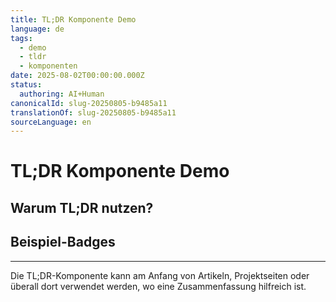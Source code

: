 ```yaml
---
title: TL;DR Komponente Demo
language: de
tags:
  - demo
  - tldr
  - komponenten
date: 2025-08-02T00:00:00.000Z
status:
  authoring: AI+Human
canonicalId: slug-20250805-b9485a11
translationOf: slug-20250805-b9485a11
sourceLanguage: en
---
```



# TL;DR Komponente Demo

<Tldr tldr="Diese Seite demonstriert die neue TL;DR-Komponente. Sie bietet eine schnelle, KI-generierte Zusammenfassung, damit Leser sofort den Kern erfassen können." />

## Warum TL;DR nutzen?

<Note
  title="Schnelle Zusammenfassungen"
  description="TL;DR-Abschnitte helfen Lesern, die Hauptpunkte eines Inhalts schnell zu erfassen. Perfekt für Vielbeschäftigte!"
  icon="tabler:info-square"
/>

## Beispiel-Badges

<Badge variant="ai" text="KI" icon="🤖" size="sm" />
<Badge variant="human" text="Mensch" icon="🧑" size="sm" />
<Badge variant="tag" text="Demo" size="md" />

---

Die TL;DR-Komponente kann am Anfang von Artikeln, Projektseiten oder überall dort verwendet werden, wo eine Zusammenfassung hilfreich ist.
